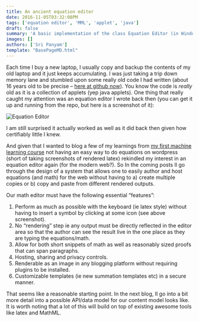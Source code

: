 ```yaml
---
title: An ancient equation editor
date: 2016-11-05T03:32:08PM
tags: ['equation editor', 'MML', 'applet', 'java']
draft: false
summary: 'A basic implementation of the class Equation Editor (in Windows) about 25 years ago in Java as an applet'
images: []
authors: ['Sri Panyam']
template: "BasePageMD.html"
---
```


Each time I buy a new laptop, I usually copy and backup the contents of my old laptop and it just keeps accumulating. I was just taking a trip down memory lane and stumbled upon some really old code I had written (about 16 years old to be precise – [here at github now](https://github.com/panyam/oldjava)). You know the code is _really_ old as it is a collection of applets (yep java applets). One thing that really caught my attention was an equation editor I wrote back then (you can get it up and running from the repo, but here is a screenshot of it):

<img
  alt="Equation Editor"
  src="{{.Site.PathPrefix}}/static/images/equation-editor.png"
  width={762}
  height={411}
/>

I am still surprised it actually worked as well as it did back then given how certifiably little I knew.

And given that I wanted to blog a few of my learnings from [my first machine learning course](https://panyam.wordpress.com/2016/11/28/machine-learning-coursera/) not having an easy way to do equations on wordpress (short of taking screenshots of rendered latex) rekindled my interest in an equation editor again (for the modern web?). So In the coming posts Il go through the design of a system that allows one to easily author and host equations (and math) for the web without having to a) create multiple copies or b) copy and paste from different rendered outputs.

Our math editor must have the following essential “features”:

1. Perform as much as possible with the keyboard (ie latex style) without having to insert a symbol by clicking at some icon (see above screenshot).
2. No “rendering” step ie any output must be directly reflected in the editor area so that the author can see the result live in the one place as they are typing the equations/math.
3. Allow for both short snippets of math as well as reasonably sized proofs that can span paragraphs.
4. Hosting, sharing and privacy controls.
5. Renderable as an image in any blogging platform without requiring plugins to be installed.
6. Customizable templates (ie new summation templates etc) in a secure manner.

That seems like a reasonable starting point. In the next blog, Il go into a bit more detail into a possible API/data model for our content model looks like. It is worth noting that a lot of this will build on top of existing awesome tools like latex and MathML.
